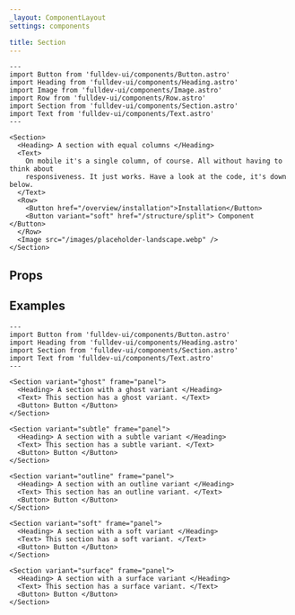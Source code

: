 ```yaml
---
_layout: ComponentLayout
settings: components

title: Section
---
```



```astro live
---
import Button from 'fulldev-ui/components/Button.astro'
import Heading from 'fulldev-ui/components/Heading.astro'
import Image from 'fulldev-ui/components/Image.astro'
import Row from 'fulldev-ui/components/Row.astro'
import Section from 'fulldev-ui/components/Section.astro'
import Text from 'fulldev-ui/components/Text.astro'
---

<Section>
  <Heading> A section with equal columns </Heading>
  <Text>
    On mobile it's a single column, of course. All without having to think about
    responsiveness. It just works. Have a look at the code, it's down below.
  </Text>
  <Row>
    <Button href="/overview/installation">Installation</Button>
    <Button variant="soft" href="/structure/split"> Component </Button>
  </Row>
  <Image src="/images/placeholder-landscape.webp" />
</Section>
```

## Props

<PropsTable />

## Examples

```astro live
---
import Button from 'fulldev-ui/components/Button.astro'
import Heading from 'fulldev-ui/components/Heading.astro'
import Section from 'fulldev-ui/components/Section.astro'
import Text from 'fulldev-ui/components/Text.astro'
---

<Section variant="ghost" frame="panel">
  <Heading> A section with a ghost variant </Heading>
  <Text> This section has a ghost variant. </Text>
  <Button> Button </Button>
</Section>

<Section variant="subtle" frame="panel">
  <Heading> A section with a subtle variant </Heading>
  <Text> This section has a subtle variant. </Text>
  <Button> Button </Button>
</Section>

<Section variant="outline" frame="panel">
  <Heading> A section with an outline variant </Heading>
  <Text> This section has an outline variant. </Text>
  <Button> Button </Button>
</Section>

<Section variant="soft" frame="panel">
  <Heading> A section with a soft variant </Heading>
  <Text> This section has a soft variant. </Text>
  <Button> Button </Button>
</Section>

<Section variant="surface" frame="panel">
  <Heading> A section with a surface variant </Heading>
  <Text> This section has a surface variant. </Text>
  <Button> Button </Button>
</Section>
```
